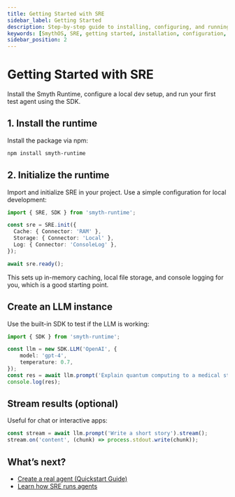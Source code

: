 ```yaml
---
title: Getting Started with SRE
sidebar_label: Getting Started
description: Step-by-step guide to installing, configuring, and running your first AI agent on Smyth Runtime Environment.
keywords: [SmythOS, SRE, getting started, installation, configuration, first agent, tutorial]
sidebar_position: 2
---
```


# Getting Started with SRE

<InfoCallout title="What you'll learn">
Install the Smyth Runtime, configure a local dev setup, and run your first test agent using the SDK.
</InfoCallout>

<Spacer size="md" />

## 1. Install the runtime

Install the package via npm:

```bash
npm install smyth-runtime 
```

## 2. Initialize the runtime

Import and initialize SRE in your project. Use a simple configuration for local development:

```typescript
import { SRE, SDK } from 'smyth-runtime';

const sre = SRE.init({
  Cache: { Connector: 'RAM' },
  Storage: { Connector: 'Local' },
  Log: { Connector: 'ConsoleLog' },
});

await sre.ready();
```
This sets up in-memory caching, local file storage, and console logging for you, which is a good starting point.

## Create an LLM instance

Use the built-in SDK to test if the LLM is working:

```typescript
import { SDK } from 'smyth-runtime';

const llm = new SDK.LLM('OpenAI', {
    model: 'gpt-4',
    temperature: 0.7,
});
const res = await llm.prompt('Explain quantum computing to a medical student');
console.log(res);
```

## Stream results (optional)

Useful for chat or interactive apps:

```typescript
const stream = await llm.prompt('Write a short story').stream();
stream.on('content', (chunk) => process.stdout.write(chunk));
```

## What’s next?

- [Create a real agent (Quickstart Guide)](/docs/agent-runtime/quickstart)
- [Learn how SRE runs agents](/docs/agent-runtime/overview)
